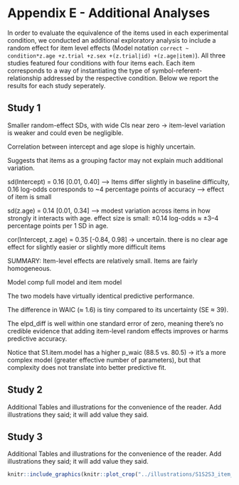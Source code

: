 

# Appendix E - Additional Analyses 
In order to evaluate the equivalence of the items used in each experimental condition, we conducted an additional exploratory analysis to include a random effect for item level effects (Model notation `correct ~ condition*z.age +z.trial +z.sex +(z.trial|id) +(z.age|item)`). All three studies featured four conditions with four items each. Each item corresponds to a way of instantiating the type of symbol-referent-relationship addressed by the respective condition. Below we report the results for each study seperately. 

## Study 1

Smaller random-effect SDs, with wide CIs near zero → item-level variation is weaker and could even be negligible.

Correlation between intercept and age slope is highly uncertain.

Suggests that items as a grouping factor may not explain much additional variation.

sd(Intercept) = 0.16 [0.01, 0.40] --> Items differ slightly in baseline difficulty,  
0.16 log-odds corresponds to ~4 percentage points of accuracy --> effect of item is small

sd(z.age) = 0.14 [0.01, 0.34] --> modest variation across items in how strongly it interacts with age. 
effect size is small: ±0.14 log-odds ≈ ±3–4 percentage points per 1 SD in age.

cor(Intercept, z.age) = 0.35 [-0.84, 0.98] → uncertain. there is no clear age effect for slightly easier or slightly more difficult items

SUMMARY: Item-level effects are relatively small. Items are fairly homogeneous.

Model comp full model and item model

The two models have virtually identical predictive performance.

The difference in WAIC (≈ 1.6) is tiny compared to its uncertainty (SE ≈ 39).

The elpd_diff is well within one standard error of zero, meaning there’s no credible evidence that adding item-level random effects improves or harms predictive accuracy.

Notice that S1.item.model has a higher p_waic (88.5 vs. 80.5) → it’s a more complex model (greater effective number of parameters), but that complexity does not translate into better predictive fit.


## Study 2
Additional Tables and illustrations for the convenience of the reader. Add illustrations they said; it will add value they said.


## Study 3
Additional Tables and illustrations for the convenience of the reader. Add illustrations they said; it will add value they said.

\newpage

```r

knitr::include_graphics(knitr::plot_crop("../illustrations/S1S2S3_item_plot.png"))

```



